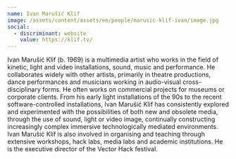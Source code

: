 ```yaml
---
name: Ivan Marušić Klif
image: /assets/content/assets/en/people/marusic-klif-ivan/image.jpg
social:
  - discriminant: website
    value: https://klif.tv/
---
```

Ivan Marušić Klif (b. 1969) is a multimedia artist who works in the field of kinetic, light and video installations, sound, music and performance. He collaborates widely with other artists, primarily in theatre productions, dance performances and musicians working in audio-visual cross-disciplinary forms. He often works on commercial projects for museums or corporate clients. From his early light installations of the 90s to the recent software-controlled installations, Ivan Marušić Klif has consistently explored and experimented with the possibilities of both new and obsolete media, through the use of sound, light or video image, continually constructing increasingly complex immersive technologically mediated environments. Ivan Marušić Klif is also involved in organising and teaching through extensive workshops, hack labs, media labs and academic institutions. He is the executive director of the Vector Hack festival.

